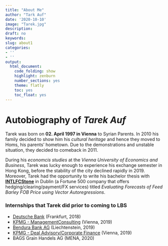 ```yaml
---
title: "About Me"
author: "Tark Auf"
date: '2020-10-10'
image: "Tarek.jpg"
description:
draft: no
keywords:
slug: about1
categories:
- ''
- ''
output:
  html_document:
    code_folding: show
    highlight: zenburn
    number_sections: yes
    theme: flatly
    toc: yes
    toc_float: yes
---
```



# Autobiography of *Tarek Auf*

Tarek was born on **02. April 1997 in Vienna** to Syrian Parents. In 2010 his family decided to show him his *cultural heritage* and hence they moved to Homs, his parents' hometown. Due to the demonstrations and unstable situation, they decided to comeback in 2011. 

During his *economcis studies* at the *Vienna University of Economics and Business*, Tarek was lucky enough to experience his exchange semester in Hong Kong, before the stability of the city declined rapidly in 2019. Moreover, Tarek had the opportunity to write his bachelor thesis with [**INTLFCStone**](https://www.stonex.com/) in Dublin (a Fortune 500 company that offers hedging/clearing/payment/FX services) titled *Evaluating Forecasts of Feed Barley FOB Price using Vector Autoregressions*.

### Internships that Tarek did prior to coming to LBS

* [Deutsche Bank](https://www.db.com/) (Frankfurt, 2018) 
* [KPMG - ManagementConsulting](https://home.kpmg/at/de/home/services/advisory/management-consulting.html) (Vienna, 2019)
* [Bendura Bank AG](https://www.bendura.li/) (Liechtenstein, 2019)
* [KPMG - Deal Advisory/Corporate Finance](https://home.kpmg/at/de/home/services/advisory/deal-advisory/fund/structured-finance.html) (Vienna, 2019)
* BAGS Grain Handels AG (MENA, 2020)
